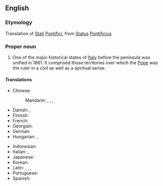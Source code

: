 ==English==

===Etymology===
Translation of {{etyl|it|en}} [[stati#Italian|Stati]] [[pontifici#Italian|Pontifici]], from {{etyl|la|en}} [[status#Latin|Status]] [[pontificius|Pontificius]]

===Proper noun===
{{wikipedia}}
{{en-proper noun|head=[[papal|Papal]] [[state|States]]}}

# One of the major historical states of [[Italy]] before the peninsula was unified in 1861. It comprised those territories over which the [[Pope]] was the ruler in a civil as well as a spiritual sense.

====Translations====
{{trans-top|state}}
* Chinese:
*: Mandarin: {{t|cmn|教宗國}}, {{t|cmn|教宗国|tr=Jiàozōngguó}}, {{t|cmn|教皇國}}, {{t|cmn|教皇国|tr=Jiàohuángguó}}
* Danish: {{t|da|Kirkestaten}}, {{t|da|Pavestaten}} {{qualifier|uncommon}}
* Finnish: {{t|fi|Kirkkovaltio}}
* French: {{t+|fr|États pontificaux|m-p}}
* Georgian: {{t|ka|პაპის ოლქი}}
* German: {{t+|de|Kirchenstaat|m}}
* Hungarian: {{t|hu|Pápai Állam}}, {{t|hu|Egyházi Állam}}
{{trans-mid}}
* Indonesian: {{t|id|Negara Kepausan}}
* Italian: {{t|it|Stato Pontificio|m}}, {{t|it|Stato della Chiesa|m}}
* Japanese: {{t|ja|教皇領|tr=Kyōkōryō}}
* Korean: {{t+|ko|^교황령}}
* Latin: {{t|la|Status Pontificius|m}}, {{t|la|Status Ecclēsiasticus|m}}, {{t|la|Patrimōnium Petrī|n}}, {{t|la|rēspūblica Sanctī Petrī|f}} {{qualifier|early medieval}}
* Portuguese: {{t|pt|Estados Papais|m-p}}
* Spanish: {{t|es|Estados Pontificios|m-p}}
{{trans-bottom}}